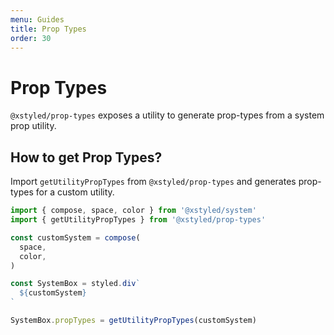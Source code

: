 ```yaml
---
menu: Guides
title: Prop Types
order: 30
---
```


# Prop Types

`@xstyled/prop-types` exposes a utility to generate prop-types from a system prop utility.

## How to get Prop Types?

Import `getUtilityPropTypes` from `@xstyled/prop-types` and generates prop-types for a custom utility.

```js
import { compose, space, color } from '@xstyled/system'
import { getUtilityPropTypes } from '@xstyled/prop-types'

const customSystem = compose(
  space,
  color,
)

const SystemBox = styled.div`
  ${customSystem}
`

SystemBox.propTypes = getUtilityPropTypes(customSystem)
```
